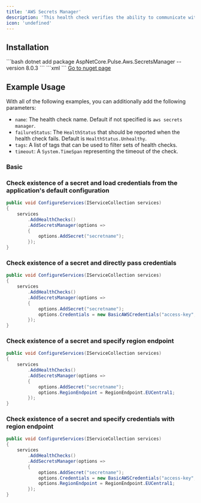 ```yaml
---
title: 'AWS Secrets Manager'
description: 'This health check verifies the ability to communicate with Amazon Secrets Manager and the existence of some secrets. For more information about AWS Secrets Manager check the [AWS Secrets Manager Site](https://aws.amazon.com/secrets-manager/)'
icon: 'undefined'
---
```


## Installation

<Tabs>
  <Tab title=".NET CLI">
    ```bash
    dotnet add package AspNetCore.Pulse.Aws.SecretsManager --version 8.0.3
    ```
  </Tab>
  <Tab title="Package Reference">
    ```xml
    <PackageReference Include="AspNetCore.Pulse.Aws.SecretsManager" Version="8.0.3" />
    ```
  </Tab>
  <Tab title="Nuget">
    <a href="https://www.nuget.org/packages/AspNetCore.Pulse.Aws.SecretsManager/" target="_blank">Go to nuget page</a>
  </Tab>
</Tabs>


## Example Usage

With all of the following examples, you can additionally add the following parameters:

* `name`: The health check name. Default if not specified is `aws secrets manager`.
* `failureStatus`: The `HealthStatus` that should be reported when the health check fails. Default is `HealthStatus.Unhealthy`.
* `tags`: A list of tags that can be used to filter sets of health checks.
* `timeout`: A `System.TimeSpan` representing the timeout of the check.

### Basic

### Check existence of a secret and load credentials from the application's default configuration

```csharp
public void ConfigureServices(IServiceCollection services)
{
    services
        .AddHealthChecks()
        .AddSecretsManager(options =>
        {
            options.AddSecret("secretname");
        });
}
```

### Check existence of a secret and directly pass credentials

```csharp
public void ConfigureServices(IServiceCollection services)
{
    services
        .AddHealthChecks()
        .AddSecretsManager(options =>
        {
            options.AddSecret("secretname");
            options.Credentials = new BasicAWSCredentials("access-key", "secret-key");
        });
}
```

### Check existence of a secret and specify region endpoint

```csharp
public void ConfigureServices(IServiceCollection services)
{
    services
        .AddHealthChecks()
        .AddSecretsManager(options =>
        {
            options.AddSecret("secretname");
            options.RegionEndpoint = RegionEndpoint.EUCentral1;
        });
}
```

### Check existence of a secret and specify credentials with region endpoint

```csharp
public void ConfigureServices(IServiceCollection services)
{
    services
        .AddHealthChecks()
        .AddSecretsManager(options =>
        {
            options.AddSecret("secretname");
            options.Credentials = new BasicAWSCredentials("access-key", "secret-key");
            options.RegionEndpoint = RegionEndpoint.EUCentral1;
        });
}
```

